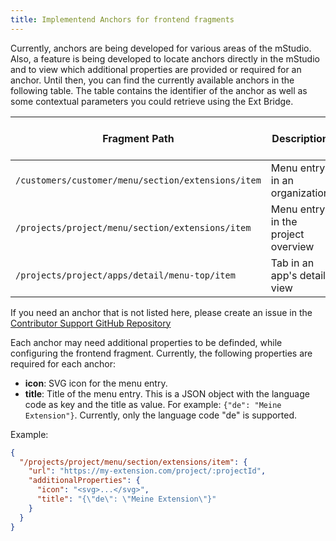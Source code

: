 ```yaml
---
title: Implementend Anchors for frontend fragments
---
```


Currently, anchors are being developed for various areas of the mStudio.
Also, a feature is being developed to locate anchors directly in the mStudio and to view which additional properties are provided or required for an anchor.
Until then, you can find the currently available anchors in the following table.
The table contains the identifier of the anchor as well as some contextual parameters you could retrieve using the Ext Bridge.

| Fragment Path                                      | Description                        | Useful context parameters |
| -------------------------------------------------- | ---------------------------------- | ------------------------- |
| `/customers/customer/menu/section/extensions/item` | Menu entry in an organization      | `customerId`              |
| `/projects/project/menu/section/extensions/item`   | Menu entry in the project overview | `projectId`               |
| `/projects/project/apps/detail/menu-top/item`      | Tab in an app's detail view        | `projectId`, `appId`      |

If you need an anchor that is not listed here, please create an issue in the [Contributor Support GitHub Repository](https://github.com/mittwald/contributor-support)

Each anchor may need additional properties to be definded, while configuring the frontend fragment. Currently, the following properties are required for each anchor:

- **icon**: SVG icon for the menu entry.
- **title**: Title of the menu entry. This is a JSON object with the language code as key and the title as value.
  For example: `{"de": "Meine Extension"}`. Currently, only the language code "de" is supported.

Example:

```json
{
  "/projects/project/menu/section/extensions/item": {
    "url": "https://my-extension.com/project/:projectId",
    "additionalProperties": {
      "icon": "<svg>...</svg>",
      "title": "{\"de\": \"Meine Extension\"}"
    }
  }
}
```
